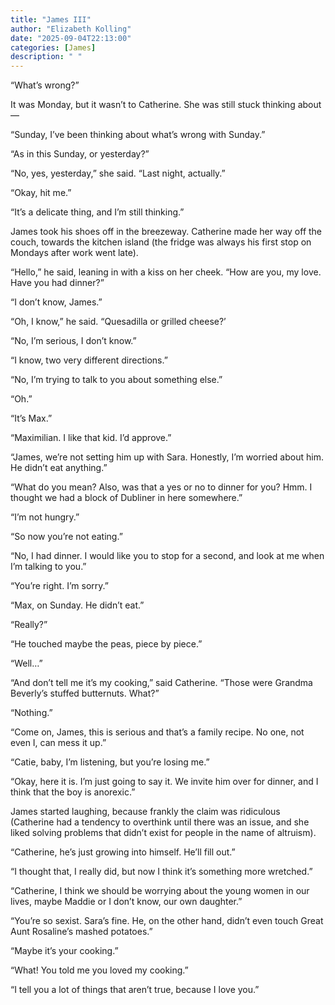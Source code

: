 ```yaml
---
title: "James III"
author: "Elizabeth Kolling"
date: "2025-09-04T22:13:00"
categories: [James]
description: " "
---
```


"What's wrong?"

It was Monday, but it wasn't to Catherine. She was still stuck thinking about—

“Sunday, I’ve been thinking about what's wrong with Sunday.”

“As in this Sunday, or yesterday?”

“No, yes, yesterday,” she said. "Last night, actually." 

"Okay, hit me."

"It's a delicate thing, and I'm still thinking."

James took his shoes off in the breezeway. Catherine made her way off the couch, towards the kitchen island (the fridge was always his first stop on Mondays after work went late).

“Hello,” he said, leaning in with a kiss on her cheek. “How are you, my love. Have you had dinner?”

“I don’t know, James.”

“Oh, I know,” he said. “Quesadilla or grilled cheese?’

“No, I’m serious, I don’t know.”

“I know, two very different directions.” 

“No, I’m trying to talk to you about something else.”

“Oh.”

“It’s Max.” 

“Maximilian. I like that kid. I’d approve.”

“James, we’re not setting him up with Sara. Honestly, I’m worried about him. He didn’t eat anything.”

“What do you mean? Also, was that a yes or no to dinner for you? Hmm. I thought we had a block of Dubliner in here somewhere.”

“I’m not hungry.” 

“So now you’re not eating.”

“No, I had dinner. I would like you to stop for a second, and look at me when I’m talking to you.”

“You’re right. I’m sorry.”

“Max, on Sunday. He didn’t eat.” 

“Really?”

“He touched maybe the peas, piece by piece.”

“Well…”

“And don’t tell me it’s my cooking,” said Catherine. “Those were Grandma Beverly’s stuffed butternuts. What?” 

“Nothing.”

“Come on, James, this is serious and that’s a family recipe. No one, not even I, can mess it up.”

“Catie, baby, I’m listening, but you’re losing me.”

“Okay, here it is. I’m just going to say it. We invite him over for dinner, and I think that the boy is anorexic.”

James started laughing, because frankly the claim was ridiculous (Catherine had a tendency to overthink until there was an issue, and she liked solving problems that didn’t exist for people in the name of altruism).

“Catherine, he’s just growing into himself. He’ll fill out.”

“I thought that, I really did, but now I think it’s something more wretched.” 

“Catherine, I think we should be worrying about the young women in our lives, maybe Maddie or I don’t know, our own daughter.”

“You’re so sexist. Sara’s fine. He, on the other hand, didn’t even touch Great Aunt Rosaline’s mashed potatoes.”

“Maybe it’s your cooking.” 

“What! You told me you loved my cooking.”

“I tell you a lot of things that aren’t true, because I love you.” 